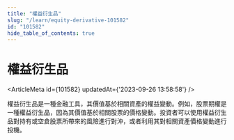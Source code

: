 ```yaml
---
title: "權益衍生品"
slug: "/learn/equity-derivative-101582"
id: "101582"
hide_table_of_contents: true
---
```



# 權益衍生品

<ArticleMeta id={101582} updatedAt={'2023-09-26 13:58:58'} />
<div className='border-solid border-b border-t-0 my-4 border-[var(--ifm-color-gray-300)]' />

權益衍生品是一種金融工具，其價值基於相關資產的權益變動。例如，股票期權是一種權益衍生品，因為其價值基於相關股票的價格變動。投資者可以使用權益衍生品對持有或空倉股票所帶來的風險進行對沖，或者利用其對相關資產價格變動進行投機。

